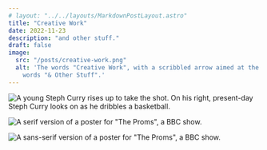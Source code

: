 ```yaml
---
# layout: "../../layouts/MarkdownPostLayout.astro"
title: "Creative Work"
date: 2022-11-23
description: "and other stuff."
draft: false
image:
  src: "/posts/creative-work.png"
  alt: 'The words "Creative Work", with a scribbled arrow aimed at the
    words "& Other Stuff".'
---
```



![A young Steph Curry rises up to take the shot. On his right, present-day Steph Curry looks on as he dribbles a basketball.](/posts/curry.png)

![A serif version of a poster for "The Proms", a BBC show.](/posts/proms1.png)

![A sans-serif version of a poster for "The Proms", a BBC show.](/posts/proms2.png)
